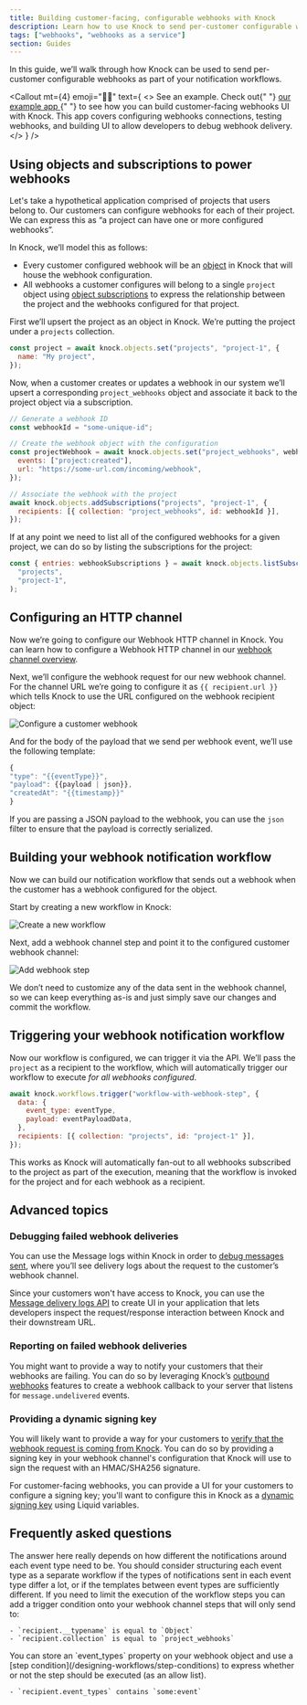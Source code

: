 ```yaml
---
title: Building customer-facing, configurable webhooks with Knock
description: Learn how to use Knock to send per-customer configurable webhooks as part of your notification workflows.
tags: ["webhooks", "webhooks as a service"]
section: Guides
---
```


In this guide, we’ll walk through how Knock can be used to send per-customer configurable webhooks as part of your notification workflows.

<Callout
  mt={4}
  emoji="👩‍💻"
  text={
    <>
      <span className="font-bold">See an example.</span> Check out{" "}
      <a
        href="https://github.com/knocklabs/customer-facing-webhooks-example"
        target="_blank"
      >
        our example app
      </a>{" "}
      to see how you can build customer-facing webhooks UI with Knock. This app
      covers configuring webhooks connections, testing webhooks, and building UI
      to allow developers to debug webhook delivery.
    </>
  }
/>
## Using objects and subscriptions to power webhooks

Let's take a hypothetical application comprised of projects that users belong to. Our customers can configure webhooks for each of their project. We can express this as “a project can have one or more configured webhooks”.

In Knock, we’ll model this as follows:

- Every customer configured webhook will be an [object](/send-and-manage-data/objects) in Knock that will house the webhook configuration.
- All webhooks a customer configures will belong to a single `project` object using [object subscriptions](/send-and-manage-data/subscriptions) to express the relationship between the project and the webhooks configured for that project.

First we’ll upsert the project as an object in Knock. We’re putting the project under a `projects` collection.

```js title="Upsert our project object"
const project = await knock.objects.set("projects", "project-1", {
  name: "My project",
});
```

Now, when a customer creates or updates a webhook in our system we’ll upsert a corresponding `project_webhooks` object and associate it back to the project object via a subscription.

```js title="Creating a webhook object and subscribing it to our project object"
// Generate a webhook ID
const webhookId = "some-unique-id";

// Create the webhook object with the configuration
const projectWebhook = await knock.objects.set("project_webhooks", webhookId, {
  events: ["project:created"],
  url: "https://some-url.com/incoming/webhook",
});

// Associate the webhook with the project
await knock.objects.addSubscriptions("projects", "project-1", {
  recipients: [{ collection: "project_webhooks", id: webhookId }],
});
```

If at any point we need to list all of the configured webhooks for a given project, we can do so by listing the subscriptions for the project:

```js title="List webhooks for a given project"
const { entries: webhookSubscriptions } = await knock.objects.listSubscriptions(
  "projects",
  "project-1",
);
```

## Configuring an HTTP channel

Now we’re going to configure our Webhook HTTP channel in Knock. You can learn how to configure a Webhook HTTP channel in our [webhook channel overview](/integrations/webhook/overview).

Next, we’ll configure the webhook request for our new webhook channel. For the channel URL we’re going to configure it as `{{ recipient.url }}` which tells Knock to use the URL configured on the webhook recipient object:

<Image
  className="rounded-md mx-auto border border-gray-200"
  src="/images/guides/configure-customer-webhook.png"
  alt="Configure a customer webhook"
  width={2919}
  height={1872}
/>

And for the body of the payload that we send per webhook event, we’ll use the following template:

```js title="Configure the webhook channel payload"
{
"type": "{{eventType}}",
"payload": {{payload | json}},
"createdAt": "{{timestamp}}"
}
```

If you are passing a JSON payload to the webhook, you can use the `json` filter to ensure that the payload is correctly serialized.

## Building your webhook notification workflow

Now we can build our notification workflow that sends out a webhook when the customer has a webhook configured for the object.

Start by creating a new workflow in Knock:

![Create a new workflow](/images/guides/create-workflow.png)

Next, add a webhook channel step and point it to the configured customer webhook channel:

![Add webhook step](/images/guides/add-webhook-step.png)

We don’t need to customize any of the data sent in the webhook channel, so we can keep everything as-is and just simply save our changes and commit the workflow.

## Triggering your webhook notification workflow

Now our workflow is configured, we can trigger it via the API. We’ll pass the `project` as a recipient to the workflow, which will automatically trigger our workflow to execute _for all webhooks configured_.

```js title="Trigger workflow for our project"
await knock.workflows.trigger("workflow-with-webhook-step", {
  data: {
    event_type: eventType,
    payload: eventPayloadData,
  },
  recipients: [{ collection: "projects", id: "project-1" }],
});
```

This works as Knock will automatically fan-out to all webhooks subscribed to the project as part of the execution, meaning that the workflow is invoked for the project and for each webhook as a recipient.

## Advanced topics

### Debugging failed webhook deliveries

You can use the Message logs within Knock in order to [debug messages sent](/send-notifications/debugging-workflows), where you’ll see delivery logs about the request to the customer’s webhook channel.

Since your customers won't have access to Knock, you can use the [Message delivery logs API](https://docs.knock.app/reference#get-message-delivery-logs) to create UI in your application that lets developers inspect the request/response interaction between Knock and their downstream URL.

### Reporting on failed webhook deliveries

You might want to provide a way to notify your customers that their webhooks are failing. You can do so by leveraging Knock’s [outbound webhooks](https://docs.knock.app/send-and-manage-data/outbound-webhooks) features to create a webhook callback to your server that listens for `message.undelivered` events.

### Providing a dynamic signing key

You will likely want to provide a way for your customers to [verify that the webhook request is coming from Knock](/integrations/webhook/overview#securing-your-webhooks). You can do so by providing a signing key in your webhook channel's configuration that Knock will use to sign the request with an HMAC/SHA256 signature.

For customer-facing webhooks, you can provide a UI for your customers to configure a signing key; you'll want to configure this in Knock as a [dynamic signing key](/integrations/webhook/overview#using-a-dynamic-signing-key) using Liquid variables.

## Frequently asked questions

<AccordionGroup>
  <Accordion title="Should different types of webhook events be sent via separate notification workflows or a single workflow?">
    The answer here really depends on how different the notifications around each event type need to be. You should consider structuring each event type as a separate workflow if the types of notifications sent in each event type differ a lot, or if the templates between event types are sufficiently different.
  </Accordion>
  <Accordion title="How do I conditionally send only to webhook objects?">
    If you need to limit the execution of the workflow steps you can add a trigger condition onto your webhook channel steps that will only send to:

    - `recipient.__typename` is equal to `Object`
    - `recipient.collection` is equal to `project_webhooks`

  </Accordion>
  <Accordion title="How do I conditionally allow certain event types on my webhooks?">
    You can store an `event_types` property on your webhook object and use a [step condition](/designing-workflows/step-conditions) to express whether or not the step should be executed (as an allow list).

    - `recipient.event_types` contains `some:event`

  </Accordion>
</AccordionGroup>
